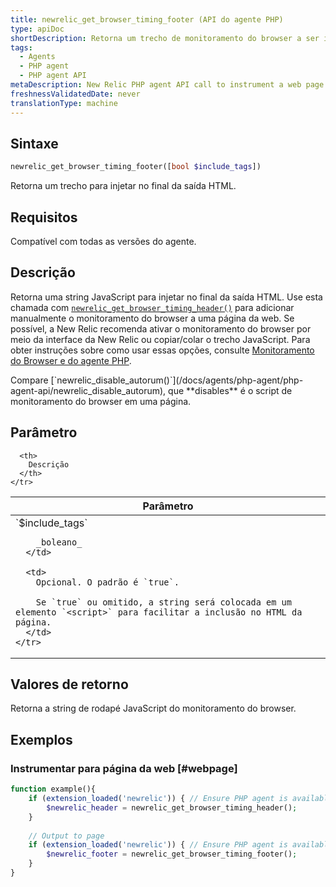 ```yaml
---
title: newrelic_get_browser_timing_footer (API do agente PHP)
type: apiDoc
shortDescription: Retorna um trecho de monitoramento do browser a ser injetado no final da saída HTML.
tags:
  - Agents
  - PHP agent
  - PHP agent API
metaDescription: New Relic PHP agent API call to instrument a web page with browser monitoring. Pair with newrelic_get_browser_timing_header.
freshnessValidatedDate: never
translationType: machine
---
```


## Sintaxe

```php
newrelic_get_browser_timing_footer([bool $include_tags])
```

Retorna um trecho <InlinePopover type="browser"/>para injetar no final da saída HTML.

## Requisitos

Compatível com todas as versões do agente.

## Descrição

Retorna uma string JavaScript para injetar no final da saída HTML. Use esta chamada com [`newrelic_get_browser_timing_header()`](/docs/agents/php-agent/php-agent-api/newrelic_get_browser_timing_header) para adicionar manualmente o monitoramento do browser a uma página da web. Se possível, a New Relic recomenda ativar o monitoramento do browser por meio da interface da New Relic ou copiar/colar o trecho JavaScript. Para obter instruções sobre como usar essas opções, consulte [Monitoramento do Browser e do agente PHP](/docs/agents/php-agent/features/page-load-timing-php).

<Callout variant="tip">
  Compare [`newrelic_disable_autorum()`](/docs/agents/php-agent/php-agent-api/newrelic_disable_autorum), que <DNT>**disables**</DNT> é o script de monitoramento do browser em uma página.
</Callout>

## Parâmetro

<table>
  <thead>
    <tr>
      <th width="25%">
        Parâmetro
      </th>

      <th>
        Descrição
      </th>
    </tr>
  </thead>

  <tbody>
    <tr>
      <td>
        `$include_tags`

        _boleano_
      </td>

      <td>
        Opcional. O padrão é `true`.

        Se `true` ou omitido, a string será colocada em um elemento `<script>` para facilitar a inclusão no HTML da página.
      </td>
    </tr>
  </tbody>
</table>

## Valores de retorno

Retorna a string de rodapé JavaScript do monitoramento do browser.

## Exemplos

### Instrumentar para página da web [#webpage]

```php
function example(){
    if (extension_loaded('newrelic')) { // Ensure PHP agent is available
        $newrelic_header = newrelic_get_browser_timing_header();
    }
    
    // Output to page
    if (extension_loaded('newrelic')) { // Ensure PHP agent is available
        $newrelic_footer = newrelic_get_browser_timing_footer();
    }
}
```
